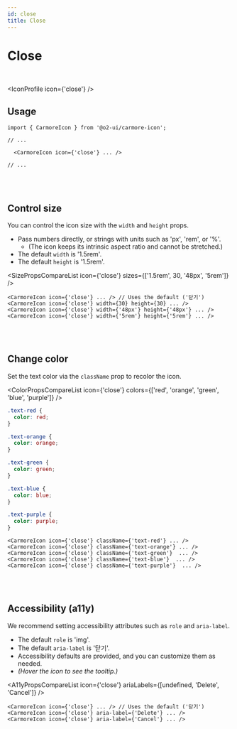 ```yaml
---
id: close
title: Close
---
```




# Close

<br />

<IconProfile icon={'close'} />

## Usage

```tsx
import { CarmoreIcon } from '@o2-ui/carmore-icon';

// ...

  <CarmoreIcon icon={'close'} ... />

// ...
```

<br />
<br />

## Control size

You can control the icon size with the `width` and `height` props.

- Pass numbers directly, or strings with units such as 'px', 'rem', or '%'.
  - (The icon keeps its intrinsic aspect ratio and cannot be stretched.)
- The default `width` is '1.5rem'.
- The default `height` is '1.5rem'.

<SizePropsCompareList icon={'close'} sizes={['1.5rem', 30, '48px', '5rem']} />

```tsx
<CarmoreIcon icon={'close'} ... /> // Uses the default ('닫기')
<CarmoreIcon icon={'close'} width={30} height={30} ... />
<CarmoreIcon icon={'close'} width={'48px'} height={'48px'} ... />
<CarmoreIcon icon={'close'} width={'5rem'} height={'5rem'} ... />
```

<br />
<br />

## Change color

Set the text color via the `className` prop to recolor the icon.

<ColorPropsCompareList icon={'close'} colors={['red', 'orange', 'green', 'blue', 'purple']} />

```css
.text-red {
  color: red;
}

.text-orange {
  color: orange;
}

.text-green {
  color: green;
}

.text-blue {
  color: blue;
}

.text-purple {
  color: purple;
}
```

```tsx
<CarmoreIcon icon={'close'} className={'text-red'} ... />
<CarmoreIcon icon={'close'} className={'text-orange'} ... />
<CarmoreIcon icon={'close'} className={'text-green'}  ... />
<CarmoreIcon icon={'close'} className={'text-blue'}  ... />
<CarmoreIcon icon={'close'} className={'text-purple'}  ... />
```

<br />
<br />

## Accessibility (a11y)

We recommend setting accessibility attributes such as `role` and `aria-label`.

- The default `role` is 'img'.
- The default `aria-label` is '닫기'.
- Accessibility defaults are provided, and you can customize them as needed.
- _(Hover the icon to see the tooltip.)_

<A11yPropsCompareList icon={'close'} ariaLabels={[undefined, 'Delete', 'Cancel']} />

```tsx
<CarmoreIcon icon={'close'} ... /> // Uses the default ('닫기')
<CarmoreIcon icon={'close'} aria-label={'Delete'} ... />
<CarmoreIcon icon={'close'} aria-label={'Cancel'} ... />
```
